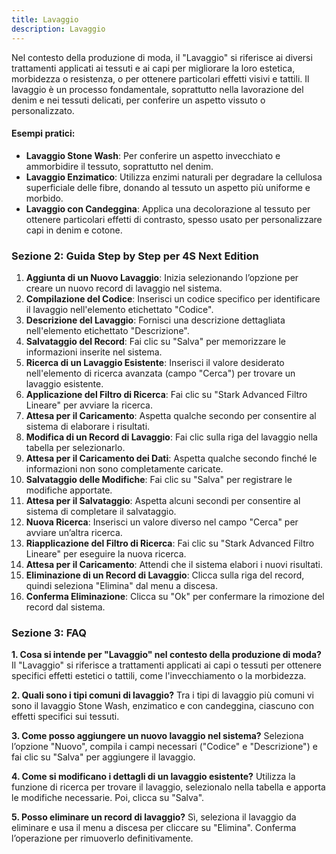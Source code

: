 ```yaml
---
title: Lavaggio
description: Lavaggio
---
```


Nel contesto della produzione di moda, il "Lavaggio" si riferisce ai diversi trattamenti applicati ai tessuti e ai capi per migliorare la loro estetica, morbidezza o resistenza, o per ottenere particolari effetti visivi e tattili. Il lavaggio è un processo fondamentale, soprattutto nella lavorazione del denim e nei tessuti delicati, per conferire un aspetto vissuto o personalizzato.

#### Esempi pratici:

* **Lavaggio Stone Wash**: Per conferire un aspetto invecchiato e ammorbidire il tessuto, soprattutto nel denim.
* **Lavaggio Enzimatico**: Utilizza enzimi naturali per degradare la cellulosa superficiale delle fibre, donando al tessuto un aspetto più uniforme e morbido.
* **Lavaggio con Candeggina**: Applica una decolorazione al tessuto per ottenere particolari effetti di contrasto, spesso usato per personalizzare capi in denim e cotone.

### Sezione 2: Guida Step by Step per 4S Next Edition

1. **Aggiunta di un Nuovo Lavaggio**: Inizia selezionando l’opzione per creare un nuovo record di lavaggio nel sistema.
2. **Compilazione del Codice**: Inserisci un codice specifico per identificare il lavaggio nell'elemento etichettato "Codice".
3. **Descrizione del Lavaggio**: Fornisci una descrizione dettagliata nell'elemento etichettato "Descrizione".
4. **Salvataggio del Record**: Fai clic su "Salva" per memorizzare le informazioni inserite nel sistema.
5. **Ricerca di un Lavaggio Esistente**: Inserisci il valore desiderato nell'elemento di ricerca avanzata (campo "Cerca") per trovare un lavaggio esistente.
6. **Applicazione del Filtro di Ricerca**: Fai clic su "Stark Advanced Filtro Lineare" per avviare la ricerca.
7. **Attesa per il Caricamento**: Aspetta qualche secondo per consentire al sistema di elaborare i risultati.
8. **Modifica di un Record di Lavaggio**: Fai clic sulla riga del lavaggio nella tabella per selezionarlo.
9. **Attesa per il Caricamento dei Dati**: Aspetta qualche secondo finché le informazioni non sono completamente caricate.
10. **Salvataggio delle Modifiche**: Fai clic su "Salva" per registrare le modifiche apportate.
11. **Attesa per il Salvataggio**: Aspetta alcuni secondi per consentire al sistema di completare il salvataggio.
12. **Nuova Ricerca**: Inserisci un valore diverso nel campo "Cerca" per avviare un’altra ricerca.
13. **Riapplicazione del Filtro di Ricerca**: Fai clic su "Stark Advanced Filtro Lineare" per eseguire la nuova ricerca.
14. **Attesa per il Caricamento**: Attendi che il sistema elabori i nuovi risultati.
15. **Eliminazione di un Record di Lavaggio**: Clicca sulla riga del record, quindi seleziona "Elimina" dal menu a discesa.
16. **Conferma Eliminazione**: Clicca su "Ok" per confermare la rimozione del record dal sistema.

### Sezione 3: FAQ

**1. Cosa si intende per "Lavaggio" nel contesto della produzione di moda?**
Il "Lavaggio" si riferisce a trattamenti applicati ai capi o tessuti per ottenere specifici effetti estetici o tattili, come l'invecchiamento o la morbidezza.

**2. Quali sono i tipi comuni di lavaggio?**
Tra i tipi di lavaggio più comuni vi sono il lavaggio Stone Wash, enzimatico e con candeggina, ciascuno con effetti specifici sui tessuti.

**3. Come posso aggiungere un nuovo lavaggio nel sistema?**
Seleziona l’opzione "Nuovo", compila i campi necessari ("Codice" e "Descrizione") e fai clic su "Salva" per aggiungere il lavaggio.

**4. Come si modificano i dettagli di un lavaggio esistente?**
Utilizza la funzione di ricerca per trovare il lavaggio, selezionalo nella tabella e apporta le modifiche necessarie. Poi, clicca su "Salva".

**5. Posso eliminare un record di lavaggio?**
Sì, seleziona il lavaggio da eliminare e usa il menu a discesa per cliccare su "Elimina". Conferma l’operazione per rimuoverlo definitivamente.